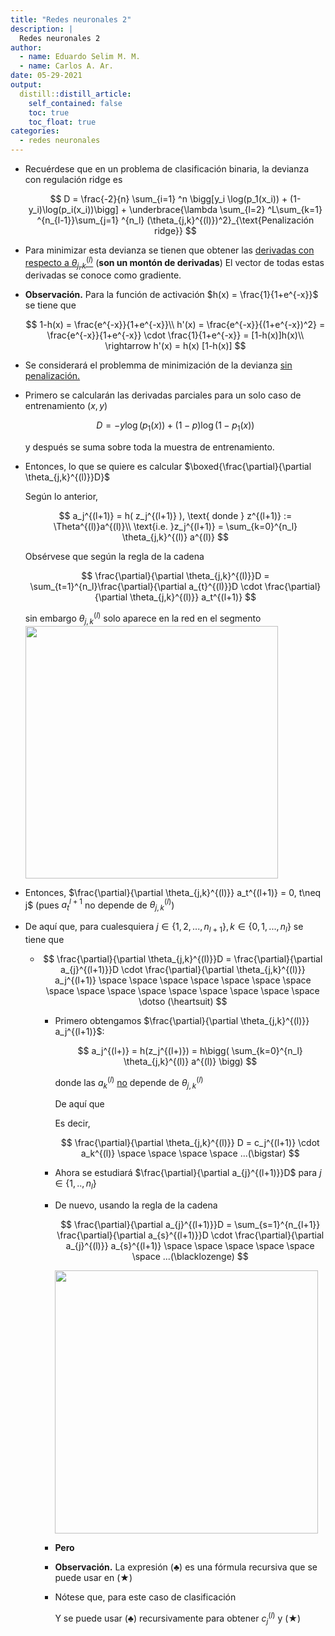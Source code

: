 ```yaml
---
title: "Redes neuronales 2"
description: |
  Redes neuronales 2
author:
  - name: Eduardo Selim M. M.
  - name: Carlos A. Ar.
date: 05-29-2021
output:
  distill::distill_article:
    self_contained: false
    toc: true
    toc_float: true
categories:
  - redes neuronales 
---
```


-   Recuérdese que en un problema de clasificación binaria, la devianza con regulación ridge es

    $$
    D = \frac{-2}{n} \sum_{i=1} ^n \bigg[y_i \log(p_1(x_i)) + (1-y_i)\log(p_i(x_i))\bigg] + \underbrace{\lambda \sum_{l=2} ^L\sum_{k=1} ^{n_{l-1}}\sum_{j=1} ^{n_l} (\theta_{j,k}^{(l)})^2}_{\text{Penalización ridge}}
    $$

-   Para minimizar esta devianza se tienen que obtener las [derivadas con respecto a $\theta_{j,k}^{(l)}$]{.ul} (**son un montón de derivadas**) El vector de todas estas derivadas se conoce como gradiente.

-   **Observación.** Para la función de activación $h(x) = \frac{1}{1+e^{-x}}$ se tiene que

    $$
    1-h(x) = \frac{e^{-x}}{1+e^{-x}}\\
    h'(x) = \frac{e^{-x}}{(1+e^{-x})^2} = \frac{e^{-x}}{1+e^{-x}} \cdot \frac{1}{1+e^{-x}} = [1-h(x)]h(x)\\
    \rightarrow h'(x)  = h(x) [1-h(x)]
    $$

-   Se considerará el problemma de minimización de la devianza [sin penalización.]{.ul}

-   Primero se calcularán las derivadas parciales para un solo caso de entrenamiento $(x, y)$

    $$
    D = -y\log(p_1(x)) + (1-p)\log(1-p_1(x))
    $$

    y después se suma sobre toda la muestra de entrenamiento.

-   Entonces, lo que se quiere es calcular $\boxed{\frac{\partial}{\partial \theta_{j,k}^{(l)}}D}$

    Según lo anterior,

    $$
    a_j^{(l+1)} = h( z_j^{(l+1)} ), \text{ donde } z^{(l+1)} := \Theta^{(l)}a^{(l)}\\
    \text{i.e. }z_j^{(l+1)} = \sum_{k=0}^{n_l} \theta_{j,k}^{(l)} a^{(l)}
    $$

    Obsérvese que según la regla de la cadena

    $$
    \frac{\partial}{\partial \theta_{j,k}^{(l)}}D = \sum_{t=1}^{n_l}\frac{\partial}{\partial a_{t}^{(l)}}D \cdot \frac{\partial}{\partial \theta_{j,k}^{(l)}} a_t^{(l+1)}
    $$

    sin embargo $\theta_{j,k}^{(l)}$ solo aparece en la red en el segmento ![](images/rn2_1.png){width="404"}

-   Entonces, $\frac{\partial}{\partial \theta_{j,k}^{(l)}} a_t^{(l+1)} = 0, t\neq j$ (pues $a_t^{l+1}$ no depende de $\theta_{j,k}^{(l)}$)

-   De aquí que, para cualesquiera $j \in \{ 1, 2, ..., n_{l+1}\},k\in \{0, 1, ..., n_l\}$ se tiene que

    -   $$
        \frac{\partial}{\partial \theta_{j,k}^{(l)}}D = 
        \frac{\partial}{\partial a_{j}^{(l+1)}}D 
        \cdot 
        \frac{\partial}{\partial \theta_{j,k}^{(l)}} a_j^{(l+1)} 
        \space \space \space \space \space \space \space \space \space \space \space \space \space \space \space \space 
        \dotso (\heartsuit)
        $$

        -   Primero obtengamos $\frac{\partial}{\partial \theta_{j,k}^{(l)}} a_j^{(l+1)}$:

            $$
            a_j^{(l+)} = h(z_j^{(l+)}) = h\bigg(  \sum_{k=0}^{n_l} \theta_{j,k}^{(l)} a^{(l)} \bigg)
            $$

            donde las $a_k^{(l)}$ [no]{.ul} depende de $\theta_{j,k}^{(l)}$

            De aquí que

            \begin{align*}

            \frac{\partial}{\partial \theta_{j,k}^{(l)}} a_j^{(l+1)} &= h'(z_j^{(l+)}) \cdot \frac{\partial}{\partial \theta_{j,k}^{(l)}} z_j^{(l+1)} = h'(z_j^{(l+1)}) \cdot a_k^{(l)}\space \space \space \space \space \space \space \space \space 
            \dotso (1)\\
            \text{Sustituyendo en } (\heartsuit)\\

            \frac{\partial}{\partial \theta_{j,k}^{(l)}}  D &= \frac{\partial}{\partial a_{j}^{(l+1)}}D 
            \cdot 
            \frac{\partial}{\partial \theta_{j,k}^{(l)}} a_j^{(l+1)} \\
            & = \underbrace{\frac{\partial}{\partial a_{j}^{(l+1)}}D  \cdot  h'(z_j^{(l+1)})}_{c_j^{(l+1)}} \cdot a_k^{(l)} \\
            &= c_j^{(l+1)} \cdot a_k^{(l)}
            \end{align*}

            Es decir,

            $$
            \frac{\partial}{\partial \theta_{j,k}^{(l)}}  D =  c_j^{(l+1)} \cdot a_k^{(l)} \space \space \space \space ...(\bigstar)
            $$

        -   Ahora se estudiará $\frac{\partial}{\partial a_{j}^{(l+1)}}D$ para $j \in \{1, .., n_l\}$

        -   De nuevo, usando la regla de la cadena

            $$
            \frac{\partial}{\partial a_{j}^{(l+1)}}D = \sum_{s=1}^{n_{l+1}}  \frac{\partial}{\partial a_{s}^{(l+1)}}D \cdot   \frac{\partial}{\partial a_{j}^{(l)}}  a_{s}^{(l+1)} \space \space \space \space \space \space ...(\blacklozenge)
            $$

            ![](images/rn2_2.png){width="421"}

        -   **Pero**

            \begin{align*}

            \frac{\partial}{\partial a_{j}^{(l)}} a_{s}^{(l+1)} &=  \frac{\partial}{\partial a_{j}^{(l)}} h(z_{s}^{(l+1)}) \\
            & = \frac{\partial}{\partial a_{j}^{(l)}} h \bigg(\sum_{k=0}^{n_l} \theta_{j,k}^{(l)} a^{(l)}\bigg) \\
            & = h'(z_{s}^{(l+1)}) \theta_{s,j}^{(l)}\\
            \text{Sustituyendo en } (\blacklozenge)\\
            \frac{\partial}{\partial a_{j}^{(l)}}D
            &= \sum_{s = 1}^{n_l} \frac{\partial}{\partial a_{s}^{(l+1)}}D \cdot h'(z_s^{(l+1)}) \theta_{s,j}^{(l)} \\
            & = \sum_{s = 1}^{n_l} c_{s,j}^{(l+1)} \cdot \theta_{s,j}^{(l)} \\
            \Rightarrow \underbrace{\frac{\partial}{\partial a_{j}^{(l)}} D \cdot h'(z_j^{(l)})}_{c_j^{(l)}} 
            &= \bigg[\sum_{s = 1}^{n_l} c_{s,j}^{(l+1)} \cdot \theta_{s,j}^{(l)} \bigg] \cdot h'(z_j^{(l)}) \\
            \Rightarrow c_j^{(l)} &= \bigg[\sum_{s = 1}^{n_l} c_{s,j}^{(l+1)} \cdot \theta_{s,j}^{(l)} \bigg] \cdot h'(z_j^{(l)}) \space \space \space \space ...(\clubsuit)\\
            j\in\{1, 2, ..., n_l\}, \\
            l\in\{2, ..., L-1\}
            \end{align*}

        -   **Observación.** La expresión $(\clubsuit)$ es una fórmula recursiva que se puede usar en $(\bigstar)$

        -   Nótese que, para este caso de clasificación
            \begin{align*}

            c_1 ^{(L)} &= \frac{\partial}{\partial a_{1}^{(L)}} D \cdot h'(z_1^{(L)}) = \frac{\partial}{\partial p_{1}} D \cdot h'(z_1^{(L)}) , \text{ pues } p_1 = a_1^{(L)} = h(z_1^{(L)})\\
            &= \bigg[ -\frac{\partial}{\partial p_{1}} \big(y\log(p_1) + (1-y) log(p_1)\big) \bigg] h'(z_1^{(L)}) \\
            &=-\bigg[ \frac{y}{p_1} - \frac{1-y}{1-p_1} \bigg]h'(z_1^{(L)})\\
            &=\frac{1-y}{1-p_1}\bigg[ 1 - \frac{y(1-p_1)}{(1-y)p_1}\bigg]h'(z_1^{(L)})\\
            &=\frac{1-y}{1-p_1}\bigg[ 1 - \frac{y(1-p_1)}{(1-y)p_1}\bigg]h(z_1^{(L)})[1-h(z_1^{(L)})]\\
            &=\frac{1-y}{1-p_1}\bigg[ 1 - \frac{y(1-p_1)}{(1-y)p_1}\bigg]p_1(1-p_1)\\
            &= (1-y) \bigg[ 1 - \frac{y(1-p_1)}{(1-y)p_1} \bigg]p_1 = (1-y) \bigg[ p_1 - \frac{y(1-p_1)}{1-y} \bigg]\\
            & =(1-y)p_1 - y(1-p_1) = p_1 - yp_1 -y + yp_1 =p_1-y

            \end{align*}

            Y se puede usar $(\clubsuit)$ recursivamente para obtener $c_j^{(l)}$ y $(\bigstar)$
